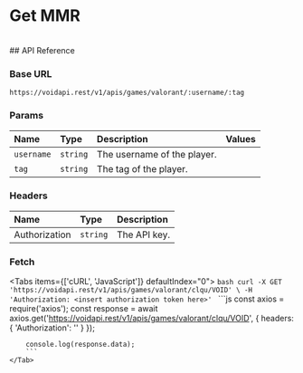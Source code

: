 # Get MMR

<br />
## API Reference

### Base URL

```http
https://voidapi.rest/v1/apis/games/valorant/:username/:tag
```

### Params

| Name | Type | Description | Values |
| :--- | :--- | :--- | :--- |
| `username` | `string` | The username of the player. |  |
| `tag` | `string` | The tag of the player. |  |

### Headers
| Name | Type | Description |
| :--- | :--- | :--- |
| Authorization | `string` | The API key. |

### Fetch

<Tabs items={['cURL', 'JavaScript']} defaultIndex="0">
  <Tab title="cURL">
    ```bash
    curl -X GET 'https://voidapi.rest/v1/apis/games/valorant/clqu/VOID' \
        -H 'Authorization: <insert authorization token here>'
    ```
    </Tab>
    <Tab title="JavaScript">
        ```js
        const axios = require('axios');
        const response = await axios.get('https://voidapi.rest/v1/apis/games/valorant/clqu/VOID', {
            headers: {
                'Authorization': '<insert authorization token here>'
            }
        });

        console.log(response.data);
        ```
    </Tab>
</Tabs>